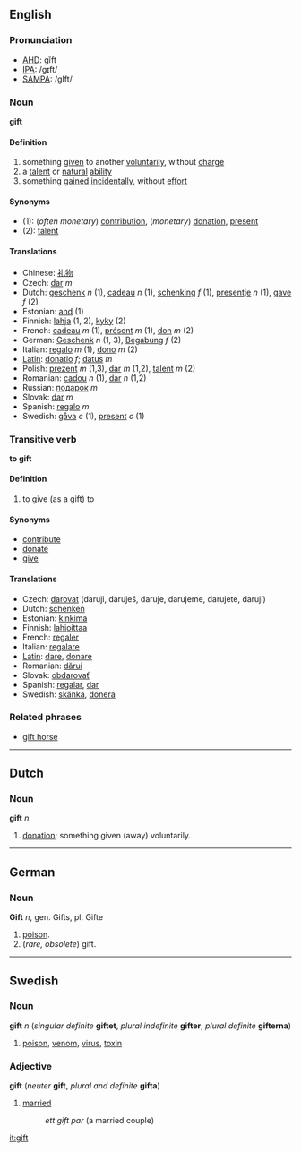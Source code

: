 ==English==
===Pronunciation===
*[[w:AHD|AHD]]: gĭft
*[[w:IPA|IPA]]: /gɪft/
*[[w:SAMPA|SAMPA]]: /gIft/

===Noun===
'''gift'''

====Definition====

# something [[give]]n to another [[voluntarily]], without [[charge]]
# a [[talent]] or [[natural]] [[ability]]
# something [[gain]]ed [[incidentally]], without [[effort]]

====Synonyms====
*(1): (''often monetary'') [[contribution]], (''monetary'') [[donation]], [[present]]
*(2): [[talent]]

====Translations====
*Chinese: [[礼物]]
*Czech:  [[dar]] ''m''
*Dutch: [[geschenk]] ''n'' (1), [[cadeau]] ''n'' (1), [[schenking]] ''f'' (1), [[presentje]] ''n'' (1), [[gave]] ''f'' (2)
*Estonian: [[and#Estonian|and]] (1)
*Finnish: [[lahja]] (1, 2), [[kyky]] (2)
*French: [[cadeau]] ''m'' (1), [[présent]] ''m'' (1), [[don]] ''m'' (2)
*German: [[Geschenk]] ''n'' (1, 3), [[Begabung]] ''f'' (2)
*Italian: [[regalo]] ''m'' (1), [[dono]] ''m'' (2)
*[[Latin]]: [[donatio]] ''f''; [[datus]] ''m''
*Polish: [[prezent]] ''m'' (1,3), [[dar]] ''m'' (1,2), [[talent]] ''m'' (2)
*Romanian: [[cadou]] ''n'' (1), [[dar]] ''n'' (1,2)
*Russian: [[пoдaрoк]] ''m''
*Slovak: [[dar]] ''m''
*Spanish: [[regalo]] ''m''
*Swedish: [[gåva]] ''c'' (1), [[present]] ''c'' (1)

===Transitive verb===
'''to gift'''
====Definition====

#to give (as a gift) to

====Synonyms====
*[[contribute]]
*[[donate]]
*[[give]]

====Translations====
*Czech:  [[darovat]]  (daruji, daruješ, daruje, darujeme, darujete, darují)
*Dutch: [[schenken]]
*Estonian: [[kinkima]]
*Finnish: [[lahjoittaa]]
*French: [[regaler]]
*Italian: [[regalare]]
*[[Latin]]: [[dare]], [[donare]]
*Romanian: [[dărui]]
*Slovak: [[obdarovať]]
*Spanish: [[regalar]], [[dar]]
*Swedish: [[skänka]], [[donera]]

===Related phrases===
*[[gift horse]]

----
==Dutch==
===Noun===
'''gift''' ''n''

# [[donation]]; something given (away) voluntarily.

----

==German==
===Noun===
'''Gift''' ''n'', gen. Gifts, pl. Gifte

# [[poison]].
# (''rare, obsolete'') gift.

----

==Swedish==
===Noun===
'''gift''' ''n'' (''singular definite'' '''giftet''', ''plural indefinite'' '''gifter''', ''plural definite'' '''gifterna''')

#[[poison]], [[venom]], [[virus]], [[toxin]]

===Adjective===
'''gift''' (''neuter'' '''gift''', ''plural and definite'' '''gifta''')

#[[married]]
#:''ett gift par'' (a married couple)

[[it:gift]]